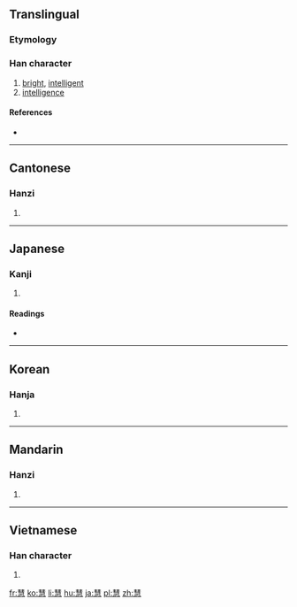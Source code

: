 ==Translingual==

===Etymology===
{{Han compound|彗|心|c1=p|c2=s|t2=heart|ls=psc}}

===Han character===
{{Han char|rn=61|rad=心|as=11|sn=15|four=5533<sub>7</sub>|canj=手十尸一心 (QJSMP)}}

# [[bright]], [[intelligent]]
# [[intelligence]]

====References====
* {{Han ref|kx=0399.180|dkj=11116|dj=0739.060|hdz=42340.050|uh=6167|ud=24935|bh=BC7A|bd=48250}}

----

==Cantonese==

===Hanzi===
{{yue-hanzi|jyut=|y=wai6}}

# {{defn|Cantonese|sort=心11}}

----

==Japanese==

===Kanji===
{{ja-kanji|grade=|rs=心11}}

# {{defn|Japanese|sort=心11}}

====Readings====
* {{ja-readings|on=[[けい]] (kei), [[え]] (e)|kun=[[さとい]] (satoi)}}

----

==Korean==

===Hanja===
{{ko-hanja|hangeul=혜|eumhun=|rv=hye|mr=hye|y=hyey}}

# {{defn|Korean|sort=心11}}

----

==Mandarin==

===Hanzi===
{{cmn-hanzi|pin=[[huì]] ([[hui4]])|wg=hui<sup>4</sup>}}

# {{defn|Mandarin|sort=心11}}

----

==Vietnamese==

===Han character===
{{vi-hantu|[[tuệ]], [[huệ]]|rs=心11}}

# {{defn|Vietnamese|sort=心11}}

[[fr:慧]]
[[ko:慧]]
[[li:慧]]
[[hu:慧]]
[[ja:慧]]
[[pl:慧]]
[[zh:慧]]